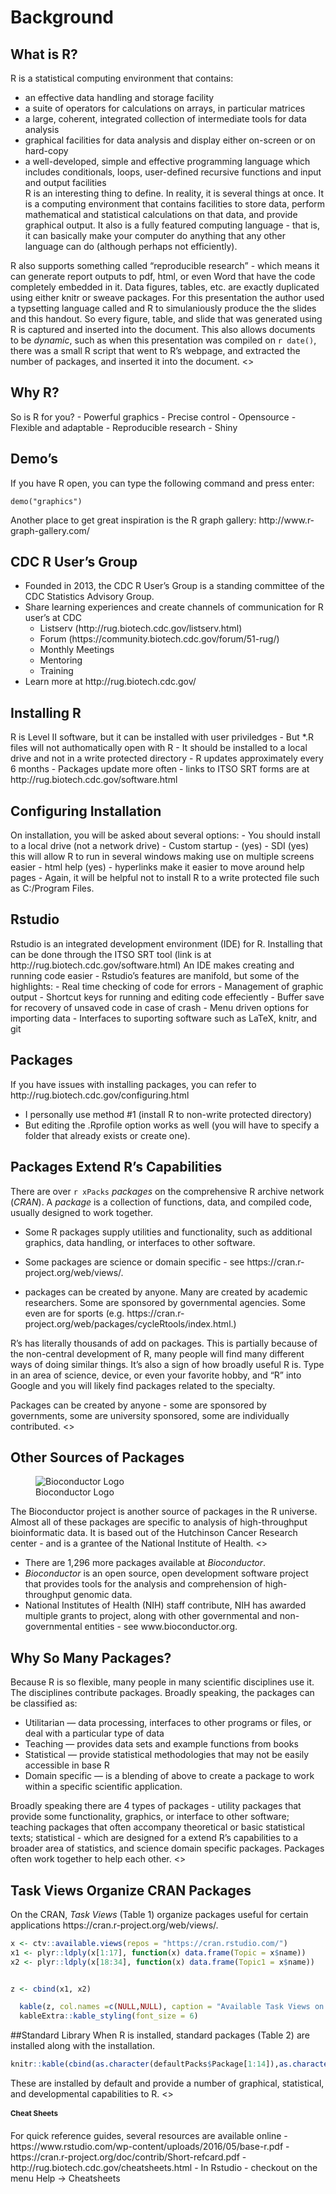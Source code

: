
# Background
## What is R?
R is a statistical computing environment that contains:

- an effective data handling and storage facility
- a suite of operators for calculations on arrays, in particular matrices
- a large, coherent, integrated collection of intermediate tools for data analysis
- graphical facilities for data analysis and display either on-screen or on hard-copy
- a well-developed, simple and effective programming language which includes conditionals, loops, user-defined recursive functions and input and output facilities
<article>
R is an interesting thing to define. In reality, it is several things at once. It is a computing environment that contains facilities to store data, perform mathematical and statistical calculations on that data, and provide graphical output. It also is a fully featured computing language - that is, it can basically make your computer do anything that any other language can do (although perhaps not efficiently).

R also supports something called "reproducible research" - which means it can generate report outputs to pdf, html, or even Word that have the code completely embedded in it. Data figures, tables, etc. are exactly duplicated using either knitr or sweave packages. For this presentation the author used a typsetting language called \LaTeX  and R to simulaniously produce the the slides and this handout. So  every figure, table, and slide that was generated using R is captured and inserted into the document. This also allows documents to be _dynamic_, such as when this presentation was compiled on `r date()`, there was a small
R script that went to R's webpage, and extracted the number of packages, and inserted it into the document.
<\article>


## Why R?
So is R for you?
- Powerful graphics
- Precise control
- Opensource
- Flexible and adaptable
- Reproducible research
- Shiny

## Demo's
If you have R open, you can type the following command and press enter:
```{}
demo("graphics")
```

Another place to get great inspiration is the R graph gallery:
http://www.r-graph-gallery.com/

## CDC R User's Group
- Founded in 2013, the CDC R User's Group is a standing committee of the CDC Statistics Advisory Group.
- Share learning experiences and create channels of communication for R user's at CDC
   + Listserv (http://rug.biotech.cdc.gov/listserv.html)
   + Forum (https://community.biotech.cdc.gov/forum/51-rug/)
   + Monthly Meetings
   + Mentoring
   + Training
- Learn more at http://rug.biotech.cdc.gov/

## Installing R
R is Level II software, but it can be installed with user priviledges
- But *.R files will not authomatically open with R
- It should be installed to a local drive and not in a write protected directory
- R updates approximately every 6 months
- Packages update more often
- links to ITSO SRT forms are at http://rug.biotech.cdc.gov/software.html

## Configuring Installation
On installation, you will be asked about several options:
- You should install to a local drive (not a network drive)
- Custom startup - (yes)
- SDI (yes) this will allow R to run in several windows making use on multiple screens easier
- html help (yes) - hyperlinks make it easier to move around help pages
- Again, it will be helpful not to install R to a write protected file such as C:/Program Files.

## Rstudio
Rstudio is an integrated development environment (IDE) for R. Installing that can be done through the ITSO SRT tool (link is at http://rug.biotech.cdc.gov/software.html)
An IDE makes creating and running code easier - Rstudio's features are manifold, but some of the highlights:
- Real time checking of code for errors
- Management of graphic output
- Shortcut keys for running and editing code effeciently
- Buffer save for recovery of unsaved code in case of crash
- Menu driven options for importing data
- Interfaces to suporting software such as LaTeX, knitr, and git

## Packages
If you have issues with installing packages, you can refer to http://rug.biotech.cdc.gov/configuring.html

- I personally use method #1 (install R to non-write protected directory)
- But editing the .Rprofile option works as well (you will have to specify a folder
that already exists or create one).

## Packages Extend R's Capabilities
There are over `r xPacks` _packages_ on the comprehensive R archive network (_CRAN_). A _package_ is a collection of functions, data, and compiled code, usually designed to work together. 

- Some R packages supply utilities and functionality, such as additional graphics, data handling, or interfaces to other software.
- Some packages are science or domain specific - see https://cran.r-project.org/web/views/.

- packages can be created by anyone. Many are created by academic researchers. Some are sponsored by governmental agencies. Some even are for sports (e.g. https://cran.r-project.org/web/packages/cycleRtools/index.html.) 

<article>
R's has literally thousands of add on packages. This is partially because of the non-central development of R, many people will find many different ways of doing similar things. It's also a sign of how broadly useful R is. Type in an area of science, device, or even your favorite hobby, and "R" into Google and you will likely find packages related to the specialty. 

Packages can be created by anyone - some are sponsored by governments, some are university sponsored, some are individually contributed.
<\article>


## Other Sources of Packages
![Bioconductor Logo](./images/bioconductor_logo_rgb.jpg)
<article>
The Bioconductor project is another source of packages in the R universe. Almost all of these packages are specific to analysis of high-throughput bioinformatic data. It is based out of the Hutchinson Cancer Research center - and is a grantee of the National Institute of Health.
<\article>

- There are 1,296 more packages available at _Bioconductor_.
- _Bioconductor_ is an open source, open development software project that provides tools for the analysis and comprehension of high-throughput genomic data.
- National Institutes of Health (NIH) staff contribute, NIH has awarded multiple grants to project, along with other governmental and non-governmental entities - see www.bioconductor.org.

## Why So Many Packages?
Because R is so flexible, many people in many scientific disciplines use it. The disciplines contribute packages. Broadly speaking, the packages can be classified as:

- Utilitarian --- data processing, interfaces to other programs or files, or deal with a particular type of data
- Teaching --- provides data sets and example functions from books
- Statistical --- provide statistical methodologies that may not be easily accessible in base R
- Domain specific --- is a blending of above to create a package to work within a specific scientific application.

<article>
Broadly speaking there are 4 types of packages - utility packages that provide some functionality, graphics, or interface to other software; teaching packages that often accompany theoretical or basic statistical texts;  statistical - which are designed for a extend R's capabilities to a broader area of statistics, and science domain specific packages. Packages often work together to help each other.
<\article>

## Task Views Organize CRAN Packages
On the CRAN, _Task Views_ (Table 1) organize packages useful for certain applications  https://cran.r-project.org/web/views/. 


```r
x <- ctv::available.views(repos = "https://cran.rstudio.com/")
x1 <- plyr::ldply(x[1:17], function(x) data.frame(Topic = x$name))
x2 <- plyr::ldply(x[18:34], function(x) data.frame(Topic1 = x$name)) 


z <- cbind(x1, x2)

  kable(z, col.names =c(NULL,NULL), caption = "Available Task Views on CRAN") %>%
  kableExtra::kable_styling(font_size = 6)

```


##Standard Library
When R is installed, standard packages (Table 2) are installed along with the installation.
```r
knitr::kable(cbind(as.character(defaultPacks$Package[1:14]),as.character(defaultPacks$Package[15:28])),  col.names = c(NULL,NULL), booktabs=TRUE, caption = "R Standard Library")
```
<article>
These are installed by default and provide a number of graphical, statistical, and developmental capabilities to R.
<\article>

# Cheat Sheets
For quick reference guides, several resources are available online
- https://www.rstudio.com/wp-content/uploads/2016/05/base-r.pdf
- https://cran.r-project.org/doc/contrib/Short-refcard.pdf
- http://rug.biotech.cdc.gov/cheatsheets.html
- In Rstudio - checkout on the menu Help -> Cheatsheets

